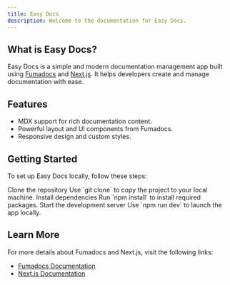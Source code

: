 ```yaml
---
title: Easy Docs
description: Welcome to the documentation for Easy Docs.
---
```



## What is Easy Docs?

Easy Docs is a simple and modern documentation management app built using [Fumadocs](https://github.com/fuma-nama/fumadocs) and [Next.js](https://github.com/vercel/next.js). It helps developers create and manage documentation with ease.

## Features

- MDX support for rich documentation content.
- Powerful layout and UI components from Fumadocs.
- Responsive design and custom styles.

## Getting Started

To set up Easy Docs locally, follow these steps:

<Steps>
  <Step>
    <span>Clone the repository</span>
    <span>Use `git clone` to copy the project to your local machine.</span>
  </Step>
  <Step>
    <span>Install dependencies</span>
    <span>Run `npm install` to install required packages.</span>
  </Step>
  <Step>
    <span>Start the development server</span>
    <span>Use `npm run dev` to launch the app locally.</span>
  </Step>
</Steps>

## Learn More

For more details about Fumadocs and Next.js, visit the following links:

- [Fumadocs Documentation](https://fumadocs.vercel.app)
- [Next.js Documentation](https://nextjs.org/docs)